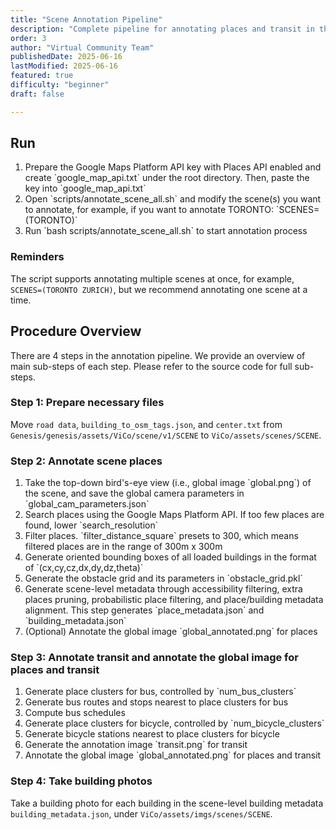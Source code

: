 ```yaml
---
title: "Scene Annotation Pipeline"
description: "Complete pipeline for annotating places and transit in the scene"
order: 3
author: "Virtual Community Team"
publishedDate: 2025-06-16
lastModified: 2025-06-16
featured: true
difficulty: "beginner"
draft: false

---
```


## Run

<ol class="list-decimal ml-6">
  <li>Prepare the Google Maps Platform API key with Places API enabled and create `google_map_api.txt` under the root directory. Then, paste the key into `google_map_api.txt`</li>
  <li>Open `scripts/annotate_scene_all.sh` and modify the scene(s) you want to annotate, for example, if you want to annotate TORONTO:
`SCENES=(TORONTO)`</li>
  <li>Run `bash scripts/annotate_scene_all.sh` to start annotation process</li>
</ol>

### Reminders

The script supports annotating multiple scenes at once, for example, `SCENES=(TORONTO ZURICH)`, but we recommend annotating one scene at a time.

## Procedure Overview

There are 4 steps in the annotation pipeline. We provide an overview of main sub-steps of each step. Please refer to the source code for full sub-steps.

### Step 1: Prepare necessary files
Move `road data`, `building_to_osm_tags.json`, and `center.txt` from `Genesis/genesis/assets/ViCo/scene/v1/SCENE` to `ViCo/assets/scenes/SCENE`.

### Step 2: Annotate scene places
<ol class="list-decimal ml-6">
  <li>Take the top-down bird's-eye view (i.e., global image `global.png`) of the scene, and save the global camera parameters in `global_cam_parameters.json`</li>
  <li>Search places using the Google Maps Platform API. If too few places are found, lower `search_resolution`</li>
  <li>Filter places. `filter_distance_square` presets to 300, which means filtered places are in the range of 300m x 300m</li>
  <li>Generate oriented bounding boxes of all loaded buildings in the format of `(cx,cy,cz,dx,dy,dz,theta)`</li>
  <li>Generate the obstacle grid and its parameters in `obstacle_grid.pkl`</li>
  <li>Generate scene-level metadata through accessibility filtering, extra places pruning, probabilistic place filtering, and place/building metadata alignment. This step generates `place_metadata.json` and `building_metadata.json`</li>
  <li>(Optional) Annotate the global image `global_annotated.png` for places</li>
</ol>

### Step 3: Annotate transit and annotate the global image for places and transit
<ol class="list-decimal ml-6">
  <li>Generate place clusters for bus, controlled by `num_bus_clusters`</li>
  <li>Generate bus routes and stops nearest to place clusters for bus</li>
  <li>Compute bus schedules</li>
  <li>Generate place clusters for bicycle, controlled by `num_bicycle_clusters`</li>
  <li>Generate bicycle stations nearest to place clusters for bicycle</li>
  <li>Generate the annotation image `transit.png` for transit</li>
  <li>Annotate the global image `global_annotated.png` for places and transit</li>
</ol>

### Step 4: Take building photos
Take a building photo for each building in the scene-level building metadata `building_metadata.json`, under `ViCo/assets/imgs/scenes/SCENE`.